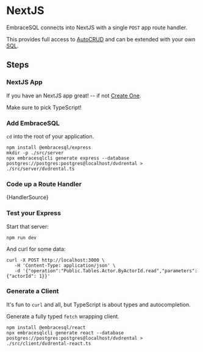 
# NextJS

EmbraceSQL connects into NextJS with a single `POST` app route handler.

This provides full access to [AutoCRUD](./autocrud) and can be
extended with your own [SQL](./sql).

<Requirements/>


## Steps


### NextJS App

If you have an NextJS app great! -- if not [Create One](https://nextjs.org/docs/getting-started/installation).

Make sure to pick TypeScript!

### Add EmbraceSQL

`cd` into the root of your application.

```shell
npm install @embracesql/express
mkdir -p ./src/server
npx embracesqlcli generate express --database postgres://postgres:postgres@localhost/dvdrental > ./src/server/dvdrental.ts
```

### Code up a Route Handler


<CodeBlock language="typescript" title="./src/embracesql/route.ts">
  {HandlerSource}
</CodeBlock>

### Test your Express

Start that server:

```shell
npm run dev
```

And curl for some data:

```shell
curl -X POST http://localhost:3000 \
   -H 'Content-Type: application/json' \
   -d '{"operation":"Public.Tables.Actor.ByActorId.read","parameters":{"actorId": 1}}'
```

### Generate a Client

It's fun to `curl` and all, but TypeScript is about types and autocompletion.

Generate a fully typed `fetch` wrapping client.

```shell
npm install @embracesql/react
npx embracesqlcli generate react --database postgres://postgres:postgres@localhost/dvdrental > ./src/client/dvdrental-react.ts
```